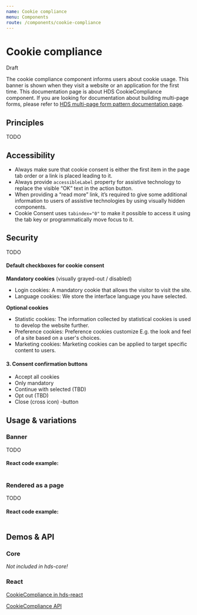 ```yaml
---
name: Cookie compliance
menu: Components
route: /components/cookie-compliance
---
```




# Cookie compliance
<StatusLabel type="alert">Draft</StatusLabel>

<LargeParagraph>
  The cookie compliance component informs users about cookie usage. This banner is shown when they visit a website or an application for the first time.
</LargeParagraph>

<Notification label="Note about cookie compliance!" className="siteNotification">
  This documentation page is about HDS CookieCompliance component. If you are looking for documentation about building multi-page forms, please refer to <a href="/patterns/form-multi-page">HDS multi-page form pattern documentation page</a>.
</Notification>

## Principles
TODO

## Accessibility
- Always make sure that cookie consent is either the first item in the page tab order or a link is placed leading to it.
- Always provide `accessibleLabel` property for assistive technology to replace the visible “OK” text in the action button.
- When providing a “read more” link, it’s required to give some additional information to users of assistive technologies by using visually hidden components.
- Cookie Consent uses `tabindex="0"` to make it possible to access it using the tab key or programmatically move focus to it.

## Security
TODO

#### Default checkboxes for cookie consent

**Mandatory cookies** (visually grayed-out / disabled)

- Login cookies: A mandatory cookie that allows the visitor to visit the site.
- Language cookies: We store the interface language you have selected.

**Optional cookies**

- Statistic cookies: The information collected by statistical cookies is used to develop the website further.
- Preference cookies: Preference cookies customize E.g. the look and feel of a site based on a user's choices.
- Marketing cookies: Marketing cookies can be applied to target specific content to users.

#### 3. Consent confirmation buttons
- Accept all cookies
- Only mandatory
- Continue with selected (TBD)
- Opt out (TBD)
- Close (cross icon) -button

## Usage & variations

### Banner
TODO

<Playground>

</Playground>

#### React code example:
```tsx

```

### Rendered as a page
TODO

<Playground>

</Playground>

#### React code example:
```tsx

```

## Demos & API

### Core

_Not included in hds-core!_

### React

[CookieCompliance in hds-react](/storybook/react/?path=/story/components-dateinput--default)

[CookieCompliance API](/storybook/react/?path=/docs/components-dateinput--default)